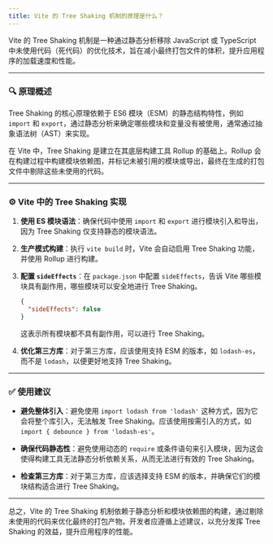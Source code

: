 ```yaml
---
title: Vite 的 Tree Shaking 机制的原理是什么？
---
```


Vite 的 Tree Shaking 机制是一种通过静态分析移除 JavaScript 或 TypeScript 中未使用代码（死代码）的优化技术，旨在减小最终打包文件的体积，提升应用程序的加载速度和性能。

---

### 🔍 原理概述

Tree Shaking 的核心原理依赖于 ES6 模块（ESM）的静态结构特性，例如 `import` 和 `export`，通过静态分析来确定哪些模块和变量没有被使用，通常通过抽象语法树（AST）来实现。

在 Vite 中，Tree Shaking 是建立在其底层构建工具 Rollup 的基础上。Rollup 会在构建过程中构建模块依赖图，并标记未被引用的模块或导出，最终在生成的打包文件中剔除这些未使用的代码。&#x20;

---

### ⚙️ Vite 中的 Tree Shaking 实现

1. **使用 ES 模块语法**：确保代码中使用 `import` 和 `export` 进行模块引入和导出，因为 Tree Shaking 仅支持静态的模块语法。

2. **生产模式构建**：执行 `vite build` 时，Vite 会自动启用 Tree Shaking 功能，并使用 Rollup 进行构建。

3. **配置 `sideEffects`**：在 `package.json` 中配置 `sideEffects`，告诉 Vite 哪些模块具有副作用，哪些模块可以安全地进行 Tree Shaking。

   ```json
   {
     "sideEffects": false
   }
   ```

   这表示所有模块都不具有副作用，可以进行 Tree Shaking。

4. **优化第三方库**：对于第三方库，应该使用支持 ESM 的版本，如 `lodash-es`，而不是 `lodash`，以便更好地支持 Tree Shaking。&#x20;

---

### ✅ 使用建议

* **避免整体引入**：避免使用 `import lodash from 'lodash'` 这种方式，因为它会将整个库引入，无法触发 Tree Shaking。应该使用按需引入的方式，如 `import { debounce } from 'lodash-es'`。

* **确保代码静态性**：避免使用动态的 `require` 或条件语句来引入模块，因为这会使得构建工具无法静态分析依赖关系，从而无法进行有效的 Tree Shaking。

* **检查第三方库**：对于第三方库，应该选择支持 ESM 的版本，并确保它们的模块结构适合进行 Tree Shaking。

---

总之，Vite 的 Tree Shaking 机制依赖于静态分析和模块依赖图的构建，通过剔除未使用的代码来优化最终的打包产物。开发者应遵循上述建议，以充分发挥 Tree Shaking 的效益，提升应用程序的性能。
